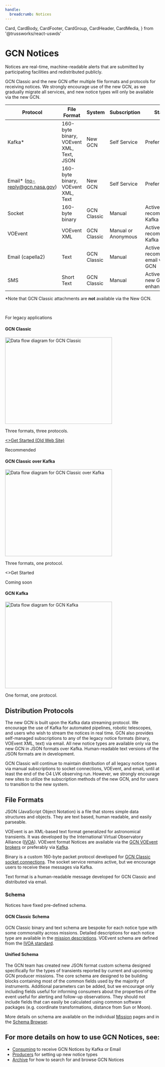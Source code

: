 ```yaml
---
handle:
  breadcrumb: Notices
---
```


  Card,
  CardBody,
  CardFooter,
  CardGroup,
  CardHeader,
  CardMedia,
} from '@trussworks/react-uswds'


# GCN Notices

Notices are real-time, machine-readable alerts that are submitted by participating facilities and redistributed publicly.

GCN Classic and the new GCN offer multiple file formats and protocols for receiving notices. We strongly encourage use of the new GCN, as we gradually migrate all services, and new notice types will only be available via the new GCN.

| Protocol                        | File Format                              | System      | Subscription        | Status                                 |
| ------------------------------- | ---------------------------------------- | ----------- | ------------------- | -------------------------------------- |
| Kafka\*                         | 160-byte binary, VOEvent XML, Text, JSON | New GCN     | Self Service        | Preferred                              |
| Email\* (no-reply@gcn.nasa.gov) | 160-byte binary, VOEvent XML, Text       | New GCN     | Self Service        | Preferred                              |
| Socket                          | 160-byte binary                          | GCN Classic | Manual              | Active but recommend Kafka instead     |
| VOEvent                         | VOEvent XML                              | GCN Classic | Manual or Anonymous | Active but recommend Kafka instead     |
| Email (capella2)                | Text                                     | GCN Classic | Manual              | Active but recommend email via new GCN |
| SMS                             | Short Text                               | GCN Classic | Manual              | Active (future new GCN enhancement)    |

\*Note that GCN Classic attachments are **not** available via the New GCN.

<br />
<CardGroup>
  <Card gridLayout={{ tablet: { col: 4 } }} headerFirst>
    <CardHeader className="bg-base-lighter">
      <p className="margin-0 text-base-dark">For legacy applications</p>
      <h4 className="usa-card__heading">GCN Classic</h4>
    </CardHeader>
    <CardMedia imageClass="bg-white padding-2">
      <img
        src={gcn_classic}
        width="347.84"
        height="282.47"
        loading="lazy"
        alt="Data flow diagram for GCN Classic"
      />
    </CardMedia>
    <CardBody>
      <p>Three formats, three protocols.</p>
    </CardBody>
    <CardFooter>
      <a
        className="usa-button usa-button--base"
        href="https://gcn.gsfc.nasa.gov/invitation.html"
      >
        <>Get Started (Old Web Site)</>
      </a>
    </CardFooter>
  </Card>
  <Card
    className="card-accent-cool"
    gridLayout={{ tablet: { col: 4 } }}
    headerFirst
  >
    <CardHeader>
      <p className="margin-0">Recommended</p>
      <h4 className="usa-card__heading">GCN Classic over Kafka</h4>
    </CardHeader>
    <CardMedia imageClass="bg-white padding-2">
      <img
        src={gcn_classic_over_kafka}
        width="347.84"
        height="282.47"
        loading="lazy"
        className="height-auto"
        alt="Data flow diagram for GCN Classic over Kafka"
      />
    </CardMedia>
    <CardBody>
      <p>Three formats, one protocol.</p>
    </CardBody>
    <CardFooter>
      <Link className="usa-button" to="/quickstart">
        <>Get Started</>
      </Link>
    </CardFooter>
  </Card>
  <Card gridLayout={{ tablet: { col: 4 } }} headerFirst>
    <CardHeader className="bg-base-lighter">
      <p className="margin-0 text-base-dark">Coming soon</p>
      <h4 className="usa-card__heading">GCN Kafka</h4>
    </CardHeader>
    <CardMedia imageClass="bg-white padding-2">
      <img
        src={gcn_kafka}
        width="347.84"
        height="282.47"
        loading="lazy"
        alt="Data flow diagram for GCN Kafka"
      />
    </CardMedia>
    <CardBody>
      <p>One format, one protocol.</p>
    </CardBody>
  </Card>
</CardGroup>

## Distribution Protocols

The new GCN is built upon the Kafka data streaming protocol. We encourage the use of Kafka for automated pipelines, robotic telescopes, and users who wish to stream the notices in real time. GCN also provides self-managed subscriptions to any of the legacy notice formats (binary, VOEvent XML, text) via email. All new notice types are available only via the new GCN in JSON formats over Kafka. Human-readable text versions of the JSON formats are in development.

GCN Classic will continue to maintain distribution of all legacy notice types via manual subscriptions to socket connections, VOEvent, and email, until at least the end of the O4 LVK observing run. However, we strongly encourage new sites to utilize the subscription methods of the new GCN, and for users to transition to the new system.

## File Formats

JSON (JavaScript Object Notation) is a file that stores simple data structures and objects. They are text based, human readable, and easily parseable.

VOEvent is an XML-based text format generalized for astronomical transients. It was developed by the International Virtual Observatory Alliance ([IVOA](https://ivoa.net)). VOEvent format Notices are available via the [GCN VOEvent brokers](https://gcn.gsfc.nasa.gov/gcn/voevent.html) or preferably via [Kafka](docs/client).

Binary is a custom 160-byte packet protocol developed for [GCN Classic socket connections](https://gcn.gsfc.nasa.gov/gcn/tech_describe.html). The socket service remains active, but we encourage users to receive these messages via Kafka.

Text format is a human-readable message developed for GCN Classic and distributed via email.

### Schema

Notices have fixed pre-defined schema.

#### GCN Classic Schema

GCN Classic binary and text schema are bespoke for each notice type with some commonality across missions. Detailed descriptions for each notice type are available in the [mission descriptions](https://gcn.gsfc.nasa.gov/archives.html). VOEvent schema are defined from the [IVOA standard](https://wiki.ivoa.net/twiki/bin/view/IVOA/IvoaVOEvent).

#### Unified Schema

The GCN team has created new JSON format custom schema designed specifically for the types of transients reported by current and upcoming GCN producer missions. The core schema are designed to be building blocks containing most of the common fields used by the majority of instruments. Additional parameters can be added, but we encourage only including fields useful for informing consumers about the properties of the event useful for alerting and follow-up observations. They should not include fields that can easily be calculated using common software packages (e.g. coordinate transformations, distance from Sun or Moon).

More details on schema are available on the individual [Mission](/missions) pages and in the [Schema Browser](schema/stable/gcn).

## For more details on how to use GCN Notices, see:

- [Consuming](notices/consuming) to receive GCN Notices by Kafka or Email
- [Producers](notices/producers) for setting up new notice types
- [Archive](notices/archive) for how to search for and browse GCN Notices
